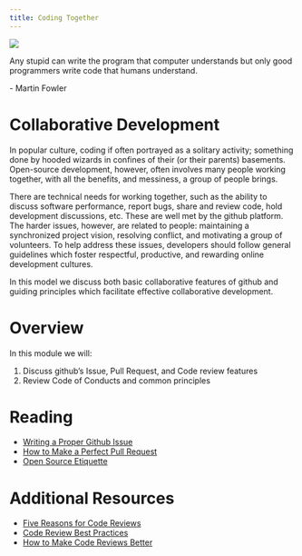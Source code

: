 ```yaml
---
title: Coding Together
---
```


![](../../images/code_review.png)

:::{.callout-note appearance="minimal"}
Any stupid can write the program that computer understands but only good programmers write code that humans understand.

\- Martin Fowler
:::

# Collaborative Development

In popular culture, coding if often portrayed as a solitary activity; something done by hooded wizards in
confines of their (or their parents) basements. Open-source development, however, often involves many people
working together, with all the benefits, and messiness, a group of people brings.

There are technical needs for working together, such as the ability to discuss software performance,
report bugs, share and review code, hold development discussions, etc. These are well met by the github
platform. The harder issues, however, are related to people: maintaining a synchronized project vision,
resolving conflict, and motivating a group of volunteers. To help address these issues, developers
should follow general guidelines which foster respectful, productive, and rewarding online development
cultures.

In this model we discuss both basic collaborative features of github and guiding principles which
facilitate effective collaborative development.

# Overview

In this module we will:

1. Discuss github's Issue, Pull Request, and Code review features
2. Review Code of Conducts and common principles

# Reading

- [Writing a Proper Github Issue](https://medium.com/nyc-planning-digital/writing-a-proper-github-issue-97427d62a20f)
- [How to Make a Perfect Pull Request](https://betterprogramming.pub/how-to-make-a-perfect-pull-request-3578fb4c112)
- [Open Source Etiquette](https://gomakethings.com/open-source-etiquette/)

# Additional Resources

- [Five Reasons for Code Reviews](https://www.brightspot.com/learn/articles/5-reasons-why-the-code-review-process-is-critical-for-developers)
- [Code Review Best Practices](https://blog.palantir.com/code-review-best-practices-19e02780015f)
- [How to Make Code Reviews Better](https://relevant.software/blog/good-software-engineer-mentor-tips/)